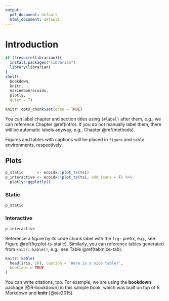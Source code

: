 ```yaml
---
output:
  pdf_document: default
  html_document: default
---
```

# Introduction {#intro}

```r
if (!require(librarian)){
  install.packages("librarian")
  library(librarian)
}
shelf(
  bookdown,
  knitr,
  marinebon/ecoidx,
  plotly,
  quiet = T)

knitr::opts_chunk$set(echo = TRUE)
```

You can label chapter and section titles using `{#label}` after them, e.g., we can reference Chapter \@ref(intro). If you do not manually label them, there will be automatic labels anyway, e.g., Chapter \@ref(methods).

Figures and tables with captions will be placed in `figure` and `table` environments, respectively.

## Plots

```r
p_static      <- ecoidx::plot_ts(ts1)
p_interactive <- ecoidx::plot_ts(ts1, add_icons = F) %>% 
  plotly::ggplotly()
```

### Static

```r
p_static
```

### Interactive

```r
p_interactive
```

Reference a figure by its code chunk label with the `fig:` prefix, e.g., see Figure \@ref(fig:plot-ts-static). Similarly, you can reference tables generated from `knitr::kable()`, e.g., see Table \@ref(tab:nice-tab).

```r
knitr::kable(
  head(iris, 20), caption = 'Here is a nice table!',
  booktabs = TRUE
)
```

You can write citations, too. For example, we are using the **bookdown** package [@R-bookdown] in this sample book, which was built on top of R Markdown and **knitr** [@xie2015].
